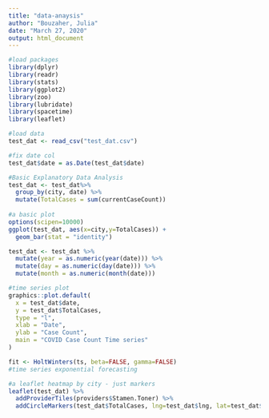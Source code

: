 ```yaml
---
title: "data-anaysis"
author: "Bouzaher, Julia"
date: "March 27, 2020"
output: html_document
---
```


```r
#load packages
library(dplyr)
library(readr)
library(stats)
library(ggplot2)
library(zoo)
library(lubridate)
library(spacetime)
library(leaflet)

#load data
test_dat <- read_csv("test_dat.csv")

#fix date col
test_dat$date = as.Date(test_dat$date)

#Basic Explanatory Data Analysis
test_dat <- test_dat%>%
  group_by(city, date) %>%
  mutate(TotalCases = sum(currentCaseCount)) 
  
#a basic plot
options(scipen=10000)
ggplot(test_dat, aes(x=city,y=TotalCases)) +
  geom_bar(stat = "identity")

test_dat <- test_dat %>%
  mutate(year = as.numeric(year(date))) %>%
  mutate(day = as.numeric(day(date))) %>%
  mutate(month = as.numeric(month(date)))

#time series plot
graphics::plot.default(
  x = test_dat$date,
  y = test_dat$TotalCases,
  type = "l",
  xlab = "Date",
  ylab = "Case Count",
  main = "COVID Case Count Time series"
)

fit <- HoltWinters(ts, beta=FALSE, gamma=FALSE)
#time series exponential forecasting

#a leaflet heatmap by city - just markers
leaflet(test_dat) %>%
  addProviderTiles(providers$Stamen.Toner) %>%
  addCircleMarkers(test_dat$TotalCases, lng=test_dat$lng, lat=test_dat$lat, radius = .5)
```
